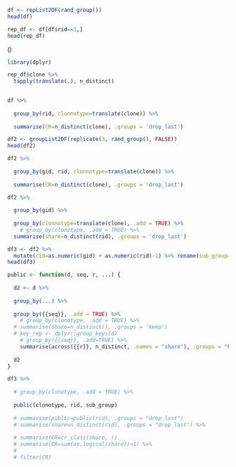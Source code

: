

```r
df <- repList2DF(rand_group())
head(df)
```

```r
rep_df <- df[df$rid==1,]
head(rep_df)
```

()
```r
library(dplyr)

rep_df$clone %>% 
  tapply(translate(.), n_distinct)
  
```

```r

df %>% 
  
  group_by(rid, clonnotype=translate(clone)) %>% 
  
  summarise(CR=n_distinct(clone), .groups = 'drop_last')


```

```r
df2 <- groupList2DF(replicate(3, rand_group(), FALSE))
head(df2)
```


```r
df2 %>% 
  
  group_by(gid, rid, clonnotype=translate(clone)) %>% 
  
  summarise(CR=n_distinct(clone), .groups = 'drop_last')
```

```r

df2 %>% 
  
  group_by(gid) %>% 
  
  group_by(clonnotype=translate(clone), .add = TRUE) %>% 
    # group_by(clonotype, .add = TRUE) %>% 
  summarise(share=n_distinct(rid), .groups = 'drop_last')

```



```r
df3 <- df2 %>% 
  mutate(rid=as.numeric(gid) + as.numeric(rid)-1) %>% rename(sub_group="gid")
head(df3)

```

```r

public <- function(d, seq, r, ...) {
  
  d2 <- d %>% 
    
  group_by(...) %>%
  
  group_by({{seq}}, .add = TRUE) %>% 
    # group_by(clonotype, .add = TRUE) %>% 
  # summarise(share=n_distinct(), .groups = 'keep')
  # key_rep <- dplyr::group_keys(d)
    # group_by({{seq}}, .add=TRUE) %>%
    summarise(across({{r}}, n_distinct, .names = "share"), .groups = "keep")
  
  d2 
}

df3 %>% 
  
  # group_by(clonotype, .add = TRUE) %>% 
  
  public(clonotype, rid, sub_group)
  
  # summarise(public=public(rid), .groups = "drop_last")
  # summarise(share=n_distinct(rid), .groups = "drop_last") %>% 
  
  # summarise(CR=cr_class(share, ))
  # summarise(CR=sum(as.logical(share))>1) %>% 
  # 
  # filter(CR)


  
```




